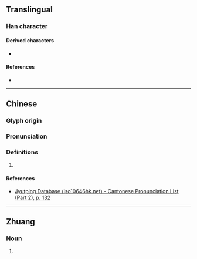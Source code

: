 {{character info}}
==Translingual==

===Han character===
{{Han char|rn=75|rad=木|as=13|sn=17|four=44217|canj=DDHNI,XDDHN|ids=⿱林風}}

====Derived characters====
* {{l|mul|[[𩙐]]}}

====References====
* {{Han ref|kx=0556.300|dkj=15662|dj=0946.060|hdz=74486.090|uh=6A92|ud=27282|bh=ED4A|bd=60746}}

----

==Chinese==
{{zh-forms|s=𮨴}}

===Glyph origin===
{{Han etym}}

===Pronunciation===
{{zh-pron
|m=fēng
|c=fung1
|mc=y
|oc=y
|cat=
}}

===Definitions===
{{zh-hanzi}}

# {{rfdef|zh|sort=木13}}

====References====
* [http://www.iso10646hk.net/jp/document/download.jsp Jyutping Database (iso10646hk.net) - Cantonese Pronunciation List (Part 2), p. 132]

----

==Zhuang==

===Noun===
{{za-head|noun}}

# {{za-sawndip form of|rumz||wind}}